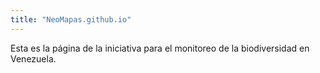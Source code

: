 ```yaml
---
title: "NeoMapas.github.io"
---
```


Esta es la página de la iniciativa para el monitoreo de la biodiversidad en Venezuela.






